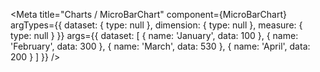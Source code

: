 
<Meta
  title="Charts /  MicroBarChart"
  component={MicroBarChart}
  argTypes={{
    dataset: { type: null },
    dimension: { type: null },
    measure: { type: null }
  }}
  args={{
    dataset: [
      {
        name: 'January',
        data: 100
      },
      {
        name: 'February',
        data: 300
      },
      {
        name: 'March',
        data: 530
      },
      {
        name: 'April',
        data: 200
      }
    ]
  }}
/>

<Title />
<Description />

<Preview>
  <Story name="Default">
    {(args) => (
      <MicroBarChart
        dataset={args.dataset}
        loading={args.loading}
        style={{ width: '100%' }}
        dimension={{
          accessor: 'name'
        }}
        measure={{
          accessor: 'data'
        }}
      />
    )}
  </Story>
</Preview>

<Props story="Default" of={MicroBarChart} />

<Preview>
  <Story name="With custom props">
    {(args) => (
      <MicroBarChart
        onDataPointClick={args.onDataPointClick}
        dataset={args.dataset}
        style={{ width: '50%' }}
        loading={args.loading}
        dimension={{
          accessor: 'name'
        }}
        measure={{
          accessor: 'data',
          colors: ['#f0ab00', 'var(--sapHighlightColor)'],
          formatter: (d) => (d > 200 ? 'over 200' : 'lower'),
          width: 16
        }}
      />
    )}
  </Story>
</Preview>

<Preview>
  <Story name="Loading Placeholder">
    <MicroBarChart
      dataset={[]}
      dimension={{
        accessor: 'name'
      }}
      measure={{
        accessor: 'data'
      }}
      style={{ width: '20%' }}
    />
  </Story>
</Preview>
